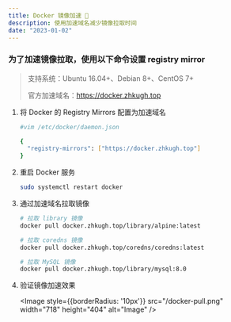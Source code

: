 ```yaml
---
title: Docker 镜像加速 🚀
description: 使用加速域名减少镜像拉取时间
date: "2023-01-02"
---
```


### 为了加速镜像拉取，使用以下命令设置 **registry mirror**

> 支持系统：Ubuntu 16.04+、Debian 8+、CentOS 7+
> 
> 官方加速域名：https://docker.zhkugh.top

1. 将 Docker 的 Registry Mirrors 配置为加速域名

   ```bash
   #vim /etc/docker/daemon.json
   
   {
     "registry-mirrors": ["https://docker.zhkugh.top"]
   }
   ```

2. 重启 Docker 服务

   ```bash
   sudo systemctl restart docker
   ```

3. 通过加速域名拉取镜像

   ```bash
   # 拉取 library 镜像
   docker pull docker.zhkugh.top/library/alpine:latest

   # 拉取 coredns 镜像
   docker pull docker.zhkugh.top/coredns/coredns:latest

   # 拉取 MySQL 镜像
   docker pull docker.zhkugh.top/library/mysql:8.0
   ```

4. 验证镜像加速效果

   <Image  style={{borderRadius: '10px'}} src="/docker-pull.png" width="718" height="404" alt="Image" />

   
